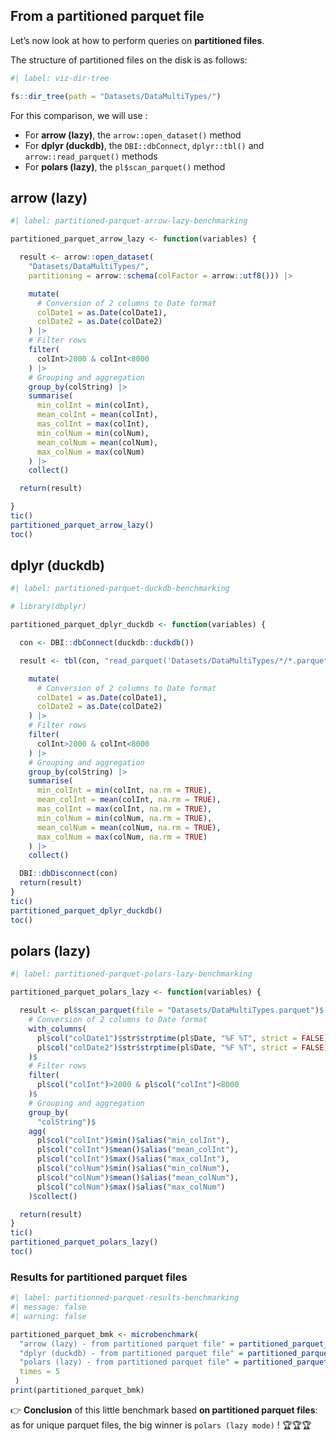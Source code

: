 ## From a partitioned parquet file

Let's now look at how to perform queries on **partitioned files**.

The structure of partitioned files on the disk is as follows:

```r
#| label: viz-dir-tree

fs::dir_tree(path = "Datasets/DataMultiTypes/")
```

For this comparison, we will use :

- For **arrow (lazy)**, the `arrow::open_dataset()` method
- For **dplyr (duckdb)**, the ` DBI::dbConnect`, `dplyr::tbl()` and `arrow::read_parquet()` methods
- For **polars (lazy)**, the `pl$scan_parquet()` method


::: {.panel-tabset}

## arrow (lazy)

```r
#| label: partitioned-parquet-arrow-lazy-benchmarking

partitioned_parquet_arrow_lazy <- function(variables) {

  result <- arrow::open_dataset(
    "Datasets/DataMultiTypes/",
    partitioning = arrow::schema(colFactor = arrow::utf8())) |>

    mutate(
      # Conversion of 2 columns to Date format
      colDate1 = as.Date(colDate1),
      colDate2 = as.Date(colDate2)
    ) |>
    # Filter rows
    filter(
      colInt>2000 & colInt<8000
    ) |>
    # Grouping and aggregation
    group_by(colString) |>
    summarise(
      min_colInt = min(colInt),
      mean_colInt = mean(colInt),
      mas_colInt = max(colInt),
      min_colNum = min(colNum),
      mean_colNum = mean(colNum),
      max_colNum = max(colNum)
    ) |>
    collect()

  return(result)

}
tic()
partitioned_parquet_arrow_lazy()
toc()
```

## dplyr (duckdb)

```r
#| label: partitioned-parquet-duckdb-benchmarking

# library(dbplyr)

partitioned_parquet_dplyr_duckdb <- function(variables) {

  con <- DBI::dbConnect(duckdb::duckdb())

  result <- tbl(con, "read_parquet('Datasets/DataMultiTypes/*/*.parquet', hive_partitioning=1)") |>

    mutate(
      # Conversion of 2 columns to Date format
      colDate1 = as.Date(colDate1),
      colDate2 = as.Date(colDate2)
    ) |>
    # Filter rows
    filter(
      colInt>2000 & colInt<8000
    ) |>
    # Grouping and aggregation
    group_by(colString) |>
    summarise(
      min_colInt = min(colInt, na.rm = TRUE),
      mean_colInt = mean(colInt, na.rm = TRUE),
      mas_colInt = max(colInt, na.rm = TRUE),
      min_colNum = min(colNum, na.rm = TRUE),
      mean_colNum = mean(colNum, na.rm = TRUE),
      max_colNum = max(colNum, na.rm = TRUE)
    ) |>
    collect()

  DBI::dbDisconnect(con)
  return(result)
}
tic()
partitioned_parquet_dplyr_duckdb()
toc()
```

## polars (lazy)

```r
#| label: partitioned-parquet-polars-lazy-benchmarking

partitioned_parquet_polars_lazy <- function(variables) {

  result <- pl$scan_parquet(file = "Datasets/DataMultiTypes.parquet")$
    # Conversion of 2 columns to Date format
    with_columns(
      pl$col("colDate1")$str$strptime(pl$Date, "%F %T", strict = FALSE),
      pl$col("colDate2")$str$strptime(pl$Date, "%F %T", strict = FALSE)
    )$
    # Filter rows
    filter(
      pl$col("colInt")>2000 & pl$col("colInt")<8000
    )$
    # Grouping and aggregation
    group_by(
      "colString")$
    agg(
      pl$col("colInt")$min()$alias("min_colInt"),
      pl$col("colInt")$mean()$alias("mean_colInt"),
      pl$col("colInt")$max()$alias("max_colInt"),
      pl$col("colNum")$min()$alias("min_colNum"),
      pl$col("colNum")$mean()$alias("mean_colNum"),
      pl$col("colNum")$max()$alias("max_colNum")
    )$collect()

  return(result)
}
tic()
partitioned_parquet_polars_lazy()
toc()
```
:::

### Results for partitioned parquet files

```r
#| label: partitionned-parquet-results-benchmarking
#| message: false
#| warning: false

partitioned_parquet_bmk <- microbenchmark(
  "arrow (lazy) - from partitioned parquet file" = partitioned_parquet_arrow_lazy(),
  "dplyr (duckdb) - from partitioned parquet file" = partitioned_parquet_dplyr_duckdb(),
  "polars (lazy) - from partitioned parquet file" = partitioned_parquet_polars_lazy()$to_data_frame(),
  times = 5
 )
print(partitioned_parquet_bmk)
```

👉 **Conclusion** of this little benchmark based **on partitioned parquet files**: as for unique parquet files, the big winner is `polars (lazy mode)` !  🏆🏆🏆